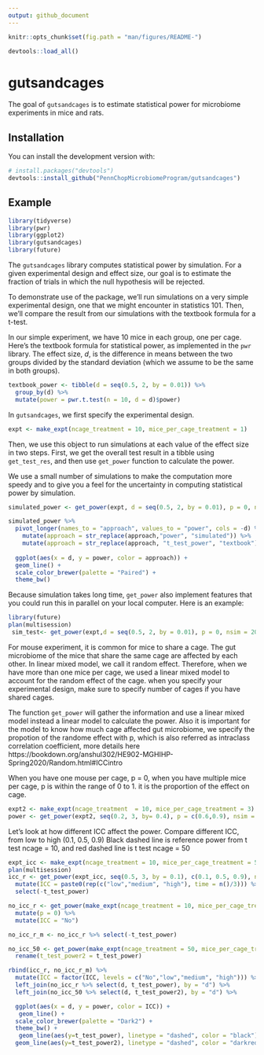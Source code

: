```yaml
---
output: github_document
---
```


<!-- README.md is generated from README.Rmd. Please edit that file -->

```r
knitr::opts_chunk$set(fig.path = "man/figures/README-")
```

```r
devtools::load_all()
```

# gutsandcages

The goal of `gutsandcages` is to estimate statistical power for microbiome
experiments in mice and rats.

## Installation

You can install the development version with:

```r
# install.packages("devtools")
devtools::install_github("PennChopMicrobiomeProgram/gutsandcages")
```

## Example

```r
library(tidyverse)
library(pwr)
library(ggplot2)
library(gutsandcages)
library(future)
```

The `gutsandcages` library computes statistical power by simulation. For a
given experimental design and effect size, our goal is to estimate the fraction
of trials in which the null hypothesis will be rejected.

To demonstrate use of the package, we'll run simulations on a very simple
experimental design, one that we might encounter in statistics 101. Then, we'll
compare the result from our simulations with the textbook formula for a t-test.

In our simple experiment, we have 10 mice in each group, one per cage. Here's
the textbook formula for statistical power, as implemented in the `pwr`
library. The effect size, *d*, is the difference in means between the two
groups divided by the standard deviation (which we assume to be the same in
both groups).

```r
textbook_power <- tibble(d = seq(0.5, 2, by = 0.01)) %>%
  group_by(d) %>%
  mutate(power = pwr.t.test(n = 10, d = d)$power)
```

In `gutsandcages`, we first specify the experimental design.

```r
expt <- make_expt(ncage_treatment = 10, mice_per_cage_treatment = 1)
```

Then, we use this object to run simulations at each value of the effect size in two steps.
First, we get the overall test result in a tibble using `get_test_res`, 
and then use `get_power` function to calculate the power.

We use a small number of simulations to make the computation more speedy and to
give you a feel for the uncertainty in computing statistical power by
simulation.


```r
simulated_power <- get_power(expt, d = seq(0.5, 2, by = 0.01), p = 0, nsim = 20)
```

```r
simulated_power %>%
  pivot_longer(names_to = "approach", values_to = "power", cols = -d) %>%
    mutate(approach = str_replace(approach,"power", "simulated")) %>%
    mutate(approach = str_replace(approach, "t_test_power", "textbook")) %>%
  
  ggplot(aes(x = d, y = power, color = approach)) +
  geom_line() +
  scale_color_brewer(palette = "Paired") +
  theme_bw()
```

Because simulation takes long time, `get_power` also implement features that you could run this in parallel on your local computer.
Here is an example:
```r
library(future)
plan(multisession) 
 sim_test<- get_power(expt,d = seq(0.5, 2, by = 0.01), p = 0, nsim = 200)
```

For mouse experiment, it is common for mice to share a cage. The gut microbiome of the mice that share the same cage
are affected by each other. In linear mixed model, we call it random effect. Therefore, when we have more than one mice per cage, we used a linear mixed model to account for the random effect of the cage.
when you specify your experimental design, make sure to specify number of cages if you have shared cages.

The function `get_power` will gather the information and use a linear mixed model instead a linear model to calculate the power. Also it is important for the model to know how much cage affected gut microbiome, we specify the propotion of the randome effect with p, which is also referred as intraclass correlation coefficient, more details here https://bookdown.org/anshul302/HE902-MGHIHP-Spring2020/Random.html#ICCintro

When you have one mouse per cage, p = 0, when you have multiple mice per cage,  p is within the range of 0 to 1. it is the proportion of the effect on cage.
```r
expt2 <- make_expt(ncage_treatment  = 10, mice_per_cage_treatment = 3)
power <- get_power(expt2, seq(0.2, 3, by= 0.4), p = c(0.6,0.9), nsim = 20)
```

Let's look at how different ICC affect the power. Compare different ICC, from low to high (0.1, 0.5, 0.9)
Black dashed line is reference power from t test ncage = 10, and red dashed line is t test ncage = 50
```r
expt_icc <- make_expt(ncage_treatment = 10, mice_per_cage_treatment = 5)
plan(multisession) 
icc_r <- get_power(expt_icc, seq(0.5, 3, by = 0.1), c(0.1, 0.5, 0.9), nsim = 1000) %>%
  mutate(ICC = paste0(rep(c("low","medium", "high"), time = n()/3))) %>%
  select(-t_test_power)

no_icc_r <- get_power(make_expt(ncage_treatment = 10, mice_per_cage_treatment = 1), seq(0.5, 3, by = 0.1), p = 0, nsim = 1000) %>%
  mutate(p = 0) %>%
  mutate(ICC = "No")

no_icc_r_m <- no_icc_r %>% select(-t_test_power)

no_icc_50 <- get_power(make_expt(ncage_treatment = 50, mice_per_cage_treatment = 1), seq(0.5, 3, by = 0.1), p = 0, nsim = 1000) %>%
  rename(t_test_power2 = t_test_power)

rbind(icc_r, no_icc_r_m) %>%
  mutate(ICC = factor(ICC, levels = c("No","low","medium", "high"))) %>%
  left_join(no_icc_r %>% select(d, t_test_power), by = "d") %>%
  left_join(no_icc_50 %>% select(d, t_test_power2), by = "d") %>%

  ggplot(aes(x = d, y = power, color = ICC)) +
   geom_line() +
  scale_color_brewer(palette = "Dark2") +
  theme_bw() +
   geom_line(aes(y=t_test_power), linetype = "dashed", color = "black") +
  geom_line(aes(y=t_test_power2), linetype = "dashed", color = "darkred")

```

